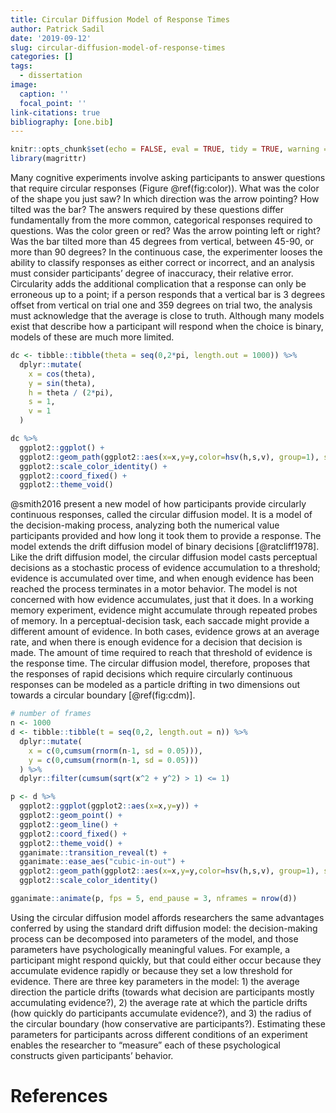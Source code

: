 ```yaml
---
title: Circular Diffusion Model of Response Times
author: Patrick Sadil
date: '2019-09-12'
slug: circular-diffusion-model-of-response-times
categories: []
tags:
  - dissertation
image:
  caption: ''
  focal_point: ''
link-citations: true
bibliography: [one.bib]
---
```


```r
knitr::opts_chunk$set(echo = FALSE, eval = TRUE, tidy = TRUE, warning = FALSE, cache = TRUE)
library(magrittr)
```

Many cognitive experiments involve asking participants to answer questions that require circular responses (Figure \@ref(fig:color)). What was the color of the shape you just saw? In which direction was the arrow pointing? How tilted was the bar? The answers required by these questions differ fundamentally from the more common, categorical responses required to questions. Was the color green or red? Was the arrow pointing left or right? Was the bar tilted more than 45 degrees from vertical, between 45-90, or more than 90 degrees? In the continuous case, the experimenter looses the ability to classify responses as either correct or incorrect, and an analysis must consider participants' degree of inaccuracy, their relative error. Circularity adds the additional complication that a response can only be erroneous up to a point; if a person responds that a vertical bar is 3 degrees offset from vertical on trial one and 359 degrees on trial two, the analysis must acknowledge that the average is close to truth. Although many models exist that describe how a participant will respond when the choice is binary, models of these are much more limited.

```r
dc <- tibble::tibble(theta = seq(0,2*pi, length.out = 1000)) %>%
  dplyr::mutate(
    x = cos(theta),
    y = sin(theta),
    h = theta / (2*pi),
    s = 1,
    v = 1
  ) 

dc %>%
  ggplot2::ggplot() +
  ggplot2::geom_path(ggplot2::aes(x=x,y=y,color=hsv(h,s,v), group=1), size=4) +
  ggplot2::scale_color_identity() +
  ggplot2::coord_fixed() +
  ggplot2::theme_void()
```

@smith2016 present a new model of how participants provide circularly continuous responses, called the circular diffusion model. It is a model of the decision-making process, analyzing both the numerical value participants provided and how long it took them to provide a response. The model extends the drift diffusion model of binary decisions [@ratcliff1978]. Like the drift diffusion model, the circular diffusion model casts perceptual decisions as a stochastic process of evidence accumulation to a threshold; evidence is accumulated over time, and when enough evidence has been reached the process terminates in a motor behavior. The model is not concerned with how evidence accumulates, just that it does. In a working memory experiment, evidence might accumulate through repeated probes of memory. In a perceptual-decision task, each saccade might provide a different amount of evidence. In both cases, evidence grows at an average rate, and when there is enough evidence for a decision that decision is made. The amount of time required to reach that threshold of evidence is the response time. The circular diffusion model, therefore, proposes that the responses of rapid decisions which require circularly continuous responses can be modeled as a particle drifting in two dimensions out towards a circular boundary [\@ref(fig:cdm)]. 

```r
# number of frames
n <- 1000
d <- tibble::tibble(t = seq(0,2, length.out = n)) %>%
  dplyr::mutate(
    x = c(0,cumsum(rnorm(n-1, sd = 0.05))),
    y = c(0,cumsum(rnorm(n-1, sd = 0.05)))
  ) %>%
  dplyr::filter(cumsum(sqrt(x^2 + y^2) > 1) <= 1)

p <- d %>%
  ggplot2::ggplot(ggplot2::aes(x=x,y=y)) +
  ggplot2::geom_point() +
  ggplot2::geom_line() +
  ggplot2::coord_fixed() +
  ggplot2::theme_void() +
  gganimate::transition_reveal(t) +
  gganimate::ease_aes("cubic-in-out") +
  ggplot2::geom_path(ggplot2::aes(x=x,y=y,color=hsv(h,s,v), group=1), size=4, data=dc) +
  ggplot2::scale_color_identity() 

gganimate::animate(p, fps = 5, end_pause = 3, nframes = nrow(d))
```

Using the circular diffusion model affords researchers the same advantages conferred by using the standard drift diffusion model: the decision-making process can be decomposed into parameters of the model, and those parameters have psychologically meaningful values. For example, a participant might respond quickly, but that could either occur because they accumulate evidence rapidly or because they set a low threshold for evidence. There are three key parameters in the model: 1) the average direction the particle drifts (towards what decision are participants mostly accumulating evidence?), 2) the average rate at which the particle drifts (how quickly do participants accumulate evidence?), and 3) the radius of the circular boundary (how conservative are participants?). Estimating these parameters for participants across different conditions of an experiment enables the researcher to "measure" each of these psychological constructs given participants' behavior.

# References



